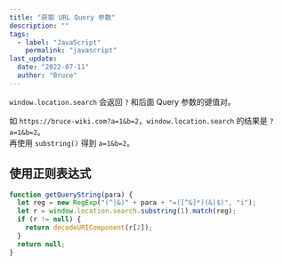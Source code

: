 ```yaml
---
title: "获取 URL Query 参数"
description: ""
tags:
  - label: "JavaScript"
    permalink: "javascript"
last_update:
  date: "2022-07-11"
  author: "Bruce"
---
```



`window.location.search` 会返回 `?` 和后面 <TH> Query 参数的键值对</TH>。

如 `https://bruce-wiki.com?a=1&b=2`，`window.location.search` 的结果是 `?a=1&b=2`。  
再使用 `substring()` 得到 `a=1&b=2`。

## 使用正则表达式

```javascript title="JavaScript"
function getQueryString(para) {
  let reg = new RegExp("(^|&)" + para + "=([^&]*)(&|$)", "i");
  let r = window.location.search.substring(1).match(reg);
  if (r != null) {
    return decodeURIComponent(r[2]);
  }
  return null;
}
```
